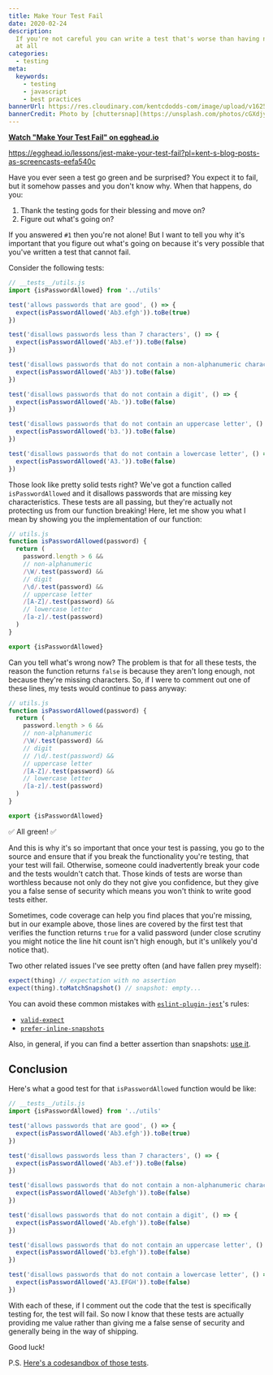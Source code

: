 ```yaml
---
title: Make Your Test Fail
date: 2020-02-24
description:
  If you're not careful you can write a test that's worse than having no tests
  at all
categories:
  - testing
meta:
  keywords:
    - testing
    - javascript
    - best practices
bannerUrl: https://res.cloudinary.com/kentcdodds-com/image/upload/v1625033127/kentcdodds.com/content/blog/make-your-test-fail/banner.jpg
bannerCredit: Photo by [chuttersnap](https://unsplash.com/photos/cGXdjyP6-NU)
---
```


**[Watch "Make Your Test Fail" on egghead.io](https://egghead.io/lessons/jest-make-your-test-fail?pl=kent-s-blog-posts-as-screencasts-eefa540c)**

https://egghead.io/lessons/jest-make-your-test-fail?pl=kent-s-blog-posts-as-screencasts-eefa540c

Have you ever seen a test go green and be surprised? You expect it to fail, but
it somehow passes and you don't know why. When that happens, do you:

1. Thank the testing gods for their blessing and move on?
2. Figure out what's going on?

If you answered `#1` then you're not alone! But I want to tell you why it's
important that you figure out what's going on because it's very possible that
you've written a test that cannot fail.

Consider the following tests:

```javascript
// __tests__/utils.js
import {isPasswordAllowed} from '../utils'

test('allows passwords that are good', () => {
  expect(isPasswordAllowed('Ab3.efgh')).toBe(true)
})

test('disallows passwords less than 7 characters', () => {
  expect(isPasswordAllowed('Ab3.ef')).toBe(false)
})

test('disallows passwords that do not contain a non-alphanumeric character', () => {
  expect(isPasswordAllowed('Ab3')).toBe(false)
})

test('disallows passwords that do not contain a digit', () => {
  expect(isPasswordAllowed('Ab.')).toBe(false)
})

test('disallows passwords that do not contain an uppercase letter', () => {
  expect(isPasswordAllowed('b3.')).toBe(false)
})

test('disallows passwords that do not contain a lowercase letter', () => {
  expect(isPasswordAllowed('A3.')).toBe(false)
})
```

Those look like pretty solid tests right? We've got a function called
`isPasswordAllowed` and it disallows passwords that are missing key
characteristics. These tests are all passing, but they're actually not
protecting us from our function breaking! Here, let me show you what I mean by
showing you the implementation of our function:

```javascript
// utils.js
function isPasswordAllowed(password) {
  return (
    password.length > 6 &&
    // non-alphanumeric
    /\W/.test(password) &&
    // digit
    /\d/.test(password) &&
    // uppercase letter
    /[A-Z]/.test(password) &&
    // lowercase letter
    /[a-z]/.test(password)
  )
}

export {isPasswordAllowed}
```

Can you tell what's wrong now? The problem is that for all these tests, the
reason the function returns `false` is because they aren't long enough, not
because they're missing characters. So, if I were to comment out one of these
lines, my tests would continue to pass anyway:

```javascript [8]
// utils.js
function isPasswordAllowed(password) {
  return (
    password.length > 6 &&
    // non-alphanumeric
    /\W/.test(password) &&
    // digit
    // /\d/.test(password) &&
    // uppercase letter
    /[A-Z]/.test(password) &&
    // lowercase letter
    /[a-z]/.test(password)
  )
}

export {isPasswordAllowed}
```

✅ All green! ✅

And this is why it's so important that once your test is passing, you go to the
source and ensure that if you break the functionality you're testing, that your
test will fail. Otherwise, someone could inadvertently break your code and the
tests wouldn't catch that. Those kinds of tests are worse than worthless because
not only do they not give you confidence, but they give you a false sense of
security which means you won't think to write good tests either.

Sometimes, code coverage can help you find places that you're missing, but in
our example above, those lines are covered by the first test that verifies the
function returns `true` for a valid password (under close scrutiny you might
notice the line hit count isn't high enough, but it's unlikely you'd notice
that).

Two other related issues I've see pretty often (and have fallen prey myself):

```javascript
expect(thing) // expectation with no assertion
expect(thing).toMatchSnapshot() // snapshot: empty...
```

You can avoid these common mistakes with
[`eslint-plugin-jest`](https://github.com/jest-community/eslint-plugin-jest)'s
rules:

- [`valid-expect`](https://github.com/jest-community/eslint-plugin-jest/blob/master/docs/rules/valid-expect.md)
- [`prefer-inline-snapshots`](https://github.com/jest-community/eslint-plugin-jest/blob/master/docs/rules/prefer-inline-snapshots.md)

Also, in general, if you can find a better assertion than snapshots:
[use it](https://kentcdodds.com/blog/effective-snapshot-testing).

## Conclusion

Here's what a good test for that `isPasswordAllowed` function would be like:

```javascript
// __tests__/utils.js
import {isPasswordAllowed} from '../utils'

test('allows passwords that are good', () => {
  expect(isPasswordAllowed('Ab3.efgh')).toBe(true)
})

test('disallows passwords less than 7 characters', () => {
  expect(isPasswordAllowed('Ab3.ef')).toBe(false)
})

test('disallows passwords that do not contain a non-alphanumeric character', () => {
  expect(isPasswordAllowed('Ab3efgh')).toBe(false)
})

test('disallows passwords that do not contain a digit', () => {
  expect(isPasswordAllowed('Ab.efgh')).toBe(false)
})

test('disallows passwords that do not contain an uppercase letter', () => {
  expect(isPasswordAllowed('b3.efgh')).toBe(false)
})

test('disallows passwords that do not contain a lowercase letter', () => {
  expect(isPasswordAllowed('A3.EFGH')).toBe(false)
})
```

With each of these, if I comment out the code that the test is specifically
testing for, the test will fail. So now I know that these tests are actually
providing me value rather than giving me a false sense of security and generally
being in the way of shipping.

Good luck!

P.S.
[Here's a codesandbox of those tests](https://codesandbox.io/s/make-your-tests-fail-gifj8).
